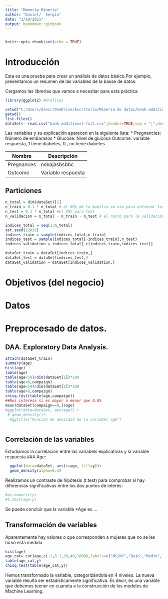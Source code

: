 ```yaml
---
title: "Memoria Mineria"
author: "Daniel/  Sergio"
date: "1/10/2021"
output: bookdown::gitbook
---
```

```r

```

```r
knitr::opts_chunk$set(echo = TRUE)
```

# Introducción

Esta es una prueba para crear un análisis de datos básico.Por ejemplo, presentamos un resumen de las variables de la basse de datos:

Cargamos las librerias que vamos a necesitar para esta práctica
```r
library(ggplot2) #Gráficos
```

```r
setwd("C:/Users/danir/OneDrive/Escritorio/Mineria de datos/bank-additional")
getwd()
list.files()
dataSet<- read.csv("bank-additional-full.csv",header=TRUE,sep = ";",dec = ".")
```
Las variables y su explicación aparecen en la siguiente lista:
* Pregnancies: Número de embarazos
* Glucose: Nivel de glucosa
*
*
*
* Outcome: variable respuesta, 1 tiene diabetes, 0 , no tiene diabetes


Nombre | Descripción
----------------|------------
Pregnances |        nsbajasbsbbc
Outcome |        Variable respuesta


## Particiones

```r
n_total = dim(dataSet)[1]
n_train = 0.1 * n_total # el 60% de la muestra se usa para entrenar los modelos
n_test = 0.1 * n_total #el 20% para test
n_validacion = n_total - n_train - n_test # el resto para la validación

indices_total = seq(1:n_total)
set.seed(12832)
indices_train = sample(indices_total,n_train)
indices_test = sample(indices_total[-indices_train],n_test)
indices_validation = indices_total[-c(indices_train,indices_test)]

dataSet_train = dataSet[indices_train,]
dataSet_test = dataSet[indices_test,]
dataSet_validation = dataSet[indices_validation,]
```

# Objetivos (del negocio)

# Datos

# Preprocesado de datos.

## DAA. Exploratory Data Analysis.


```r
attach(dataSet_train) 
summary(age)
hist(age)
table(age)
table(age<50)/dim(dataSet[1])*100
table(age<0,campaign)
table(age<50)/dim(dataSet[1])*100
table(age>0,campaign)
chisq.test(table(age,campaign))
##Nos interesa si es mayor o menor que 0.05
mean(dataSet[campaign==0,]$age)
#ggplot(data=dataSet, aes(age)) +
 # geom_density()+
  #ggtitle("Función de densidad de la variabel age")



```


## Correlación de las variables
Estudiamos la correlación entre las variabels explicativas y la variable respuesta
### Age:
```r
  ggplot(data=dataSet, aes(x=age, fill=y))+
  geom_density(alpha=0.3)
```

Realizamos un contraste de hipótesis (t.test) para comprobar si hay diferencias significativas entre los dos puntos de interés:

```r
#as.numeric(y)
#t.test(age-y)
```

Se puede concluir que la variable *Age es ...

## Transformación de variables 
Aparentemente hay valores o que  corresponden a mujeres que no se les tomó esta medida

```r
hist(age)
age_cat= cut(age,c(-1,0.1,20,40,1000),labels=c("NS/NC","Bajo","Medio","Alto"))
table(age_cat,y)
chisq.test(table(age_cat,y))

```
Hemos transformado la variable, categorizándola en 4 niveles. La nueva variable resulta ser estadísticamente significativa. Es decir, es una variable que debemos teener en cuaneta e la construcción de los modelos de Machine Learning. 


